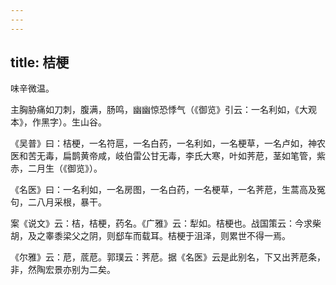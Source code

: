 ```yaml
---
---
---
```

title: 桔梗
---



味辛微温。

主胸胁痛如刀刺，腹满，肠鸣，幽幽惊恐悸气（《御览》引云：一名利如，《大观本》，作黑字）。生山谷。

《吴普》曰：桔梗，一名符扈，一名白药，一名利如，一名梗草，一名卢如，神农医和苦无毒，扁鹊黄帝咸，岐伯雷公甘无毒，李氏大寒，叶如荠苨，茎如笔管，紫赤，二月生（《御览》）。

《名医》曰：一名利如，一名房图，一名白药，一名梗草，一名荠苨，生蒿高及冤句，二八月采根，暴干。

案《说文》云：桔，桔梗，药名。《广雅》云：犁如。桔梗也。战国策云：今求柴胡，及之睾黍梁父之阴，则郄车而载耳。桔梗于沮泽，则累世不得一焉。

《尔雅》云：苨，菧苨。郭璞云：荠苨。据《名医》云是此别名，下又出荠苨条，非，然陶宏景亦别为二矣。